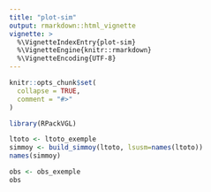 ```yaml
---
title: "plot-sim"
output: rmarkdown::html_vignette
vignette: >
  %\VignetteIndexEntry{plot-sim}
  %\VignetteEngine{knitr::rmarkdown}
  %\VignetteEncoding{UTF-8}
---
```


```r
knitr::opts_chunk$set(
  collapse = TRUE,
  comment = "#>"
)
```

```r
library(RPackVGL)
```




```r

ltoto <- ltoto_exemple
simmoy <- build_simmoy(ltoto, lsusm=names(ltoto))
names(simmoy)

obs <- obs_exemple
obs

```







